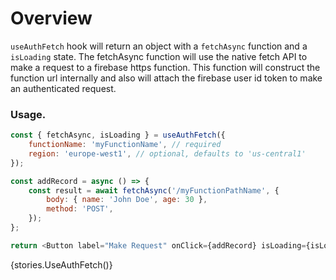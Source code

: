 
<Meta title="Modules/firebase-hooks/Hooks/useAuthFetch" />

# Overview

`useAuthFetch` hook will return an object with a `fetchAsync` function and a `isLoading` state.
The fetchAsync function will use the native fetch API to make a request to a firebase https function.
This function will construct the function url internally and also will attach the firebase user id token to make an authenticated request.

### Usage.

```js
const { fetchAsync, isLoading } = useAuthFetch({
    functionName: 'myFunctionName', // required
    region: 'europe-west1', // optional, defaults to 'us-central1'
});

const addRecord = async () => {
    const result = await fetchAsync('/myFunctionPathName', {
        body: { name: 'John Doe', age: 30 },
        method: 'POST',
    });
};

return <Button label="Make Request" onClick={addRecord} isLoading={isLoading} />;
```

<Preview>
    <Story name="useAuthFetch">{stories.UseAuthFetch()}</Story>
</Preview>
